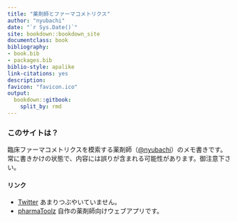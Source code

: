 ```yaml
--- 
title: "薬剤師とファーマコメトリクス"
author: "nyubachi"
date: "`r Sys.Date()`"
site: bookdown::bookdown_site
documentclass: book
bibliography:
- book.bib
- packages.bib
biblio-style: apalike
link-citations: yes
description: 
favicon: "favicon.ico"
output:
  bookdown::gitbook:
    split_by: rmd
---
```


### このサイトは？ {-}

臨床ファーマコメトリクスを模索する薬剤師（[\@nyubachi](https://twitter.com/nyubachi)）のメモ書きです。  
常に書きかけの状態で、内容には誤りが含まれる可能性があります。御注意下さい。  

#### リンク {-}

- [Twitter](https://twitter.com/nyubachi) あまりつぶやいていません。
- [pharmaToolz](https://pharmatoolz.me) 自作の薬剤師向けウェブアプリです。

